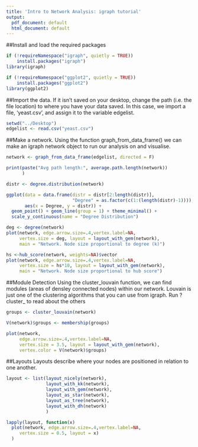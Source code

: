 ```yaml
---
title: 'Intro to Network Analysis: igraph tutorial'
output:
  pdf_document: default
  html_document: default
---
```


##Install and load the required packages
```r
if (!requireNamespace("igraph", quietly = TRUE))
    install.packages("igraph")
library(igraph)

if (!requireNamespace("ggplot2", quietly = TRUE))
    install.packages("ggplot2")
library(ggplot2)
```


##Import the data.
If it isn't saved on your desktop, change the path (i.e. the file location) to where you have your data saved.
In this case, we import a file, 'yeast.csv', and assign it to the variable edgelist. 
```r
setwd("../Desktop")
edgelist <- read.csv("yeast.csv")

```

##Make a network.
Using the function graph_from_data_frame() we can make an igraph network object to run our analysis on and visualise.

```r
network <- graph_from_data_frame(edgelist, directed = F)

print(paste("Avg path length:", average.path.length(network))
      )

distr <- degree.distribution(network)

ggplot(data = data.frame(distr = distr[2:length(distr)],
                         "Degree" = as.factor(c(1:(length(distr)-1)))),
       aes(x = Degree, y = distr)) +
  geom_point() + geom_line(group = 1) + theme_minimal() +
  scale_y_continuous(name = "Degree Distribution")

deg <- degree(network)
plot(network, edge.arrow.size=.4,vertex.label=NA,
     vertex.size = deg, layout = layout_with_gem(network),
     main = "Network. Node size proportional to degree (k)")

hs <-hub_score(network, weights=NA)$vector
plot(network, edge.arrow.size=.4,vertex.label=NA,
     vertex.size = hs*10, layout = layout_with_gem(network),
     main = "Network. Node size proportional to hub score")
```

##Module Detection
Using the cluster_louvain function, we can find modules (areas of densley connected nodes) within our network.
Louvain is just one of the clustering algorithms that you can use from igraph.
Run ?cluster_ to read about the others
```r

groups <- cluster_louvain(network)

V(network)$groups <- membership(groups)

plot(network, 
     edge.arrow.size=.4,vertex.label=NA,
     vertex.size = 3.5, layout = layout_with_gem(network),
     vertex.color = V(network)$groups)

```

##Layouts
Layouts describe where your nodes are positioned in relation to one another.

```r
layout <- list(layout_nicely(network),
               layout_with_kk(network),
               layout_with_gem(network),
               layout_as_star(network),
               layout_as_tree(network),
               layout_with_dh(network)
               )

lapply(layout, function(x)
  plot(network, edge.arrow.size=.4,vertex.label=NA,
     vertex.size = 0.5, layout = x)
  )

```
